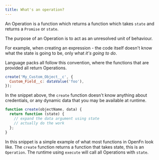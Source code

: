```yaml
---
title: What's an operation?
---
```


An Operation is a function which returns a function which takes `state` and
returns a `Promise` or `state`.

The purpose of an Operation is to act as an unresolved unit of behaviour.

For example, when creating an expression - the code itself doesn't know what the
state is going to be, only what _it's going to do_.

Language packs all follow this convention, where the functions that are provided
all return Operations.

```javascript
create('My_Custom_Object__c', {
  Custom_Field__c: dataValue('foo'),
});
```

In the snippet above, the `create` function doesn't know anything about
credentials, or any dynamic data that you may be available at runtime.

```javascript
function create(objectName, data) {
  return function (state) {
    // expand the data argument using state
    // actually do the work
  };
}
```

In this snippet is a simple example of what most functions in OpenFn look like.
The `create` function returns a function that takes state, this is an
`Operation`. The runtime using `execute` will call all Operations with `state`.
